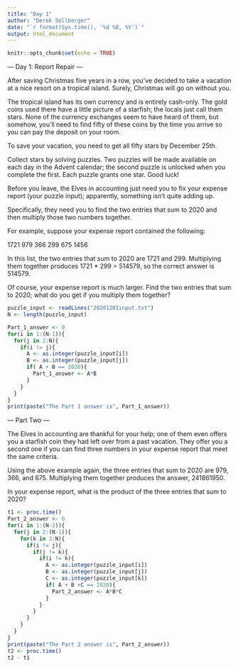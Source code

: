 ```yaml
---
title: "Day 1"
author: "Derek Sollberger"
date: "`r format(Sys.time(), '%d %B, %Y')`"
output: html_document
---
```


```r
knitr::opts_chunk$set(echo = TRUE)
```

--- Day 1: Report Repair ---

After saving Christmas five years in a row, you've decided to take a vacation at a nice resort on a tropical island. Surely, Christmas will go on without you.

The tropical island has its own currency and is entirely cash-only. The gold coins used there have a little picture of a starfish; the locals just call them stars. None of the currency exchanges seem to have heard of them, but somehow, you'll need to find fifty of these coins by the time you arrive so you can pay the deposit on your room.

To save your vacation, you need to get all fifty stars by December 25th.

Collect stars by solving puzzles. Two puzzles will be made available on each day in the Advent calendar; the second puzzle is unlocked when you complete the first. Each puzzle grants one star. Good luck!

Before you leave, the Elves in accounting just need you to fix your expense report (your puzzle input); apparently, something isn't quite adding up.

Specifically, they need you to find the two entries that sum to 2020 and then multiply those two numbers together.

For example, suppose your expense report contained the following:

1721
979
366
299
675
1456

In this list, the two entries that sum to 2020 are 1721 and 299. Multiplying them together produces 1721 * 299 = 514579, so the correct answer is 514579.

Of course, your expense report is much larger. Find the two entries that sum to 2020; what do you get if you multiply them together?

```r
puzzle_input <- readLines("20201201input.txt")
N <- length(puzzle_input)

Part_1_answer <- 0
for(i in 1:(N-1)){
  for(j in 2:N){
    if(i != j){
      A <- as.integer(puzzle_input[i])
      B <- as.integer(puzzle_input[j])
      if( A + B == 2020){
        Part_1_answer <- A*B
      }
    }
  }
}
print(paste("The Part 1 answer is", Part_1_answer))
```
--- Part Two ---

The Elves in accounting are thankful for your help; one of them even offers you a starfish coin they had left over from a past vacation. They offer you a second one if you can find three numbers in your expense report that meet the same criteria.

Using the above example again, the three entries that sum to 2020 are 979, 366, and 675. Multiplying them together produces the answer, 241861950.

In your expense report, what is the product of the three entries that sum to 2020?

```r
t1 <- proc.time()
Part_2_answer <- 0
for(i in 1:(N-2)){
  for(j in 2:(N-1)){
    for(k in 3:N){
      if(i != j){
        if(j != k){
          if(i != k){
            A <- as.integer(puzzle_input[i])
            B <- as.integer(puzzle_input[j])
            C <- as.integer(puzzle_input[k])
            if( A + B +C == 2020){
              Part_2_answer <- A*B*C
            }
          }
        }
      }
    }
  }
}
print(paste("The Part 2 answer is", Part_2_answer))
t2 <- proc.time()
t2 - t1
```
